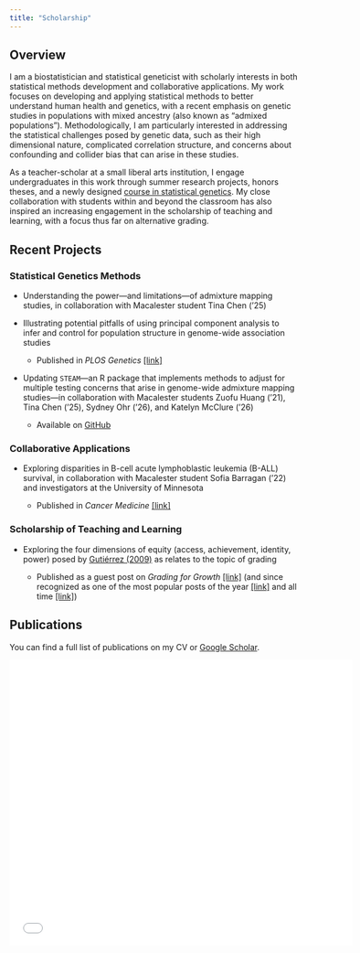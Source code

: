 ```yaml
---
title: "Scholarship"
---
```


## Overview 

I am a biostatistician and statistical geneticist with scholarly interests in both statistical methods development and collaborative applications. 
My work focuses on developing and applying statistical methods to better understand human health and genetics, with a recent emphasis on genetic studies in populations with mixed ancestry (also known as "admixed populations"). 
Methodologically, I am particularly interested in addressing the statistical challenges posed by genetic data, such as their high dimensional nature, complicated correlation structure, and concerns about confounding and collider bias that can arise in these studies. 

As a teacher-scholar at a small liberal arts institution, I engage undergraduates in this work through summer research projects, honors theses, and a newly designed [course in statistical genetics](https://mac-stat.github.io/statgen/). 
My close collaboration with students within and beyond the classroom has also inspired an increasing engagement in the scholarship of teaching and learning, with a focus thus far on alternative grading.

<!--
My primary research interests are in the areas of biostatistics and statistical genetics. Most recently, my work has focused on developing and applying statistical methods for genetic studies in admixed populations---populations with mixed and diverse ancestry such as African Americans and Hispanics/Latinos---who have been [vastly underrepresented](https://www.nature.com/articles/538161a) in genetics research to date. 
For example, one of my recent projects developed methods and a corresponding [R package](https://github.com/GrindeLab/STEAM) (the latter of which has ongoing involved collaboration with Macalester students) for controlling for multiple testing in genome-wide admixture mapping studies. 

Methodologically, I am particularly interested in addressing the statistical challenges posed by genetic data, such as their high dimensional nature, complicated correlation structure, and concerns about confounding and collider bias that can arise in these studies. 
In general, I strive to ensure that my applied and methodological work is grounded in a deep understanding of the context (scientific, ethical, etc.) surrounding the data with which I am working. 
This often involves close collaboration with experts in other disciplines and, whenever possible, undergraduate students.
-->

## Recent Projects

<!-- reorganize into tile structure? -->

### Statistical Genetics Methods

- Understanding the power---and limitations---of admixture mapping studies, in collaboration with Macalester student Tina Chen ('25)

- Illustrating potential pitfalls of using principal component analysis to infer and control for population structure in genome-wide association studies
    - Published in *PLOS Genetics* [[link]](https://doi.org/10.1371/journal.pgen.1011242)

- Updating `STEAM`---an  R package that implements methods to adjust for multiple testing concerns that arise in genome-wide admixture mapping studies---in collaboration with Macalester students Zuofu Huang ('21), Tina Chen ('25), Sydney Ohr ('26), and Katelyn McClure ('26) 
    - Available on [GitHub](https://github.com/GrindeLab/STEAM)

### Collaborative Applications

- Exploring disparities in B-cell acute lymphoblastic leukemia (B-ALL) survival, in collaboration with Macalester student Sofia Barragan ('22) and investigators at the University of Minnesota 

    - Published in *Cancer Medicine* [[link]](https://doi.org/10.1002/cam4.5266)

<!--
- Visualizing circular RNA (circRNA) interactions in HIV-1 patients, in collaboration with Macalester student Abdullgadir Hayir ('22) and investigators at the University of Minnesota 

    - Paper published in *Viruses* [[link]](https://doi.org/10.3390/v14040683) and `shiny` application available [here](https://kblcircosgraph.shinyapps.io/circos/) ([code](https://github.com/GrindeLab/circRNA))
-->


### Scholarship of Teaching and Learning

<!-- HERE -->

- Exploring the four dimensions of equity (access, achievement, identity, power) posed by [Gutiérrez (2009)](https://www.todos-math.org/assets/documents/TEEMv1n1excerpt.pdf) as relates to the topic of grading 

    - Published as a guest post on *Grading for Growth* [[link]](https://gradingforgrowth.com/p/beyond-achievement?r=2ny4pq&utm_campaign=post&utm_medium=web) (and since recognized as one of the most popular posts of the year [[link]](https://gradingforgrowth.com/p/grading-for-growth-a-look-back-and?utm_campaign=post&utm_medium=web) and all time [[link]](https://open.substack.com/pub/gradingforgrowth/p/the-top-5-sort-of-posts-at-grading?r=2ny4pq&utm_campaign=post&utm_medium=email))

<!--
- OER
-->


## Publications

You can find a full list of publications on my CV or [Google Scholar](https://scholar.google.com/citations?user=-lS0yWMAAAAJ&hl=en). 

<embed src="../cv/cv.pdf" width="600" height="500" 
 type="application/pdf">





